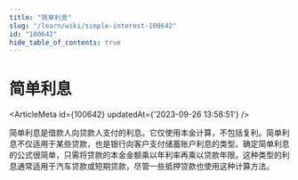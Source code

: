```yaml
---
title: "简单利息"
slug: "/learn/wiki/simple-interest-100642"
id: "100642"
hide_table_of_contents: true
---
```



# 简单利息

<ArticleMeta id={100642} updatedAt={'2023-09-26 13:58:51'} />
<div className='border-solid border-b border-t-0 my-4 border-[var(--ifm-color-gray-300)]' />

简单利息是借款人向贷款人支付的利息。它仅使用本金计算，不包括复利。简单利息不仅适用于某些贷款，也是银行向客户支付储蓄账户利息的类型。确定简单利息的公式很简单，只需将贷款的本金金额乘以年利率再乘以贷款年限。这种类型的利息通常适用于汽车贷款或短期贷款，尽管一些抵押贷款也使用这种计算方法。
